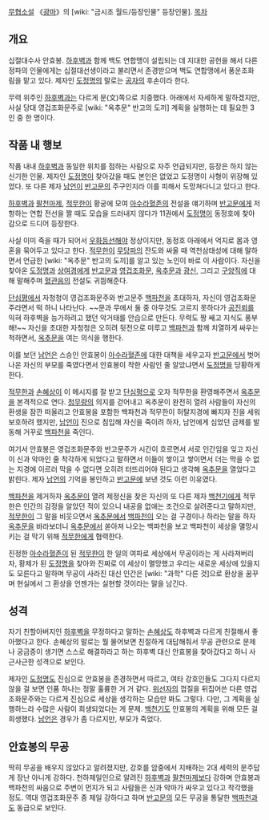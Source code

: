 [[무협소설]] 《[[광마]]》의 [wiki: "금시조 월드/등장인물" 등장인물].
[[목차]]
== 개요 ==
십절대수사 안효봉. [[하후벽]]과 함께 백도 연합맹이 설립되는 데 지대한 공헌을 해서 다른 정파의 인물에게는 십절대선생이라고 불리면서 존경받으며 백도 연합맹에서 풍운조화림을 맡고 있다. 제자인 [[도정명]]의 말로는 [[공자]]의 후손이라 한다.

무력 위주인 [[하후벽]]과는 다르게 문(文)쪽으로 치중했다. 아래에서 자세하게 말하겠지만, 사실 당대 영겁조화문주로 [wiki: "옥추문" 반고의 도끼] 계획을 실행하는 데 필요한 3인 중 한 명이다.

== 작품 내 행보 ==
작품 내내 [[하후벽]]과 동일한 위치를 점하는 사람으로 자주 언급되지만, 등장은 하지 않는 신기한 인물. 제자인 [[도정명]]이 찾아갔을 때도 본인은 없었고 도정명이 사형이 위장해 있었다. 또 다른 제자 [[남언]]이 [[반고문]]의 주구인지라 이를 피해서 도망쳐다니고 있다고 한다.

[[하후벽]]과 [[팔천마제]], [[적무한]]이 황궁에 모여 [[아수라혈존]]의 전설을 얘기하며 [[반고문]]에게 저항하는 연합 전선을 짤 때도 모습을 드러내지 않다가 11권에서 [[도정명]]이 동정호에 찾아감으로 드디어 등장한다.

사실 이미 죽을 때가 되어서 [[우화등선]]해야 정상이지만, 동정호 아래에서 억지로 몸과 영혼을 묶어두고 있다고 한다. [[적무한]]이 [[무당파]]의 잔도와 싸울 때 역천삼태성에 대해 말하면서 언급한 [wiki: "옥추문" 반고의 도끼]를 알고 있는 노인이 바로 이 사람이다. 자신을 찾아온 [[도정명]]과 [[상여경]]에게 [[반고문]]과 [[영겁조화문]], [[옥추문]]과 [[광신]], 그리고 [[구양직]]에 대해 말해주며 [[혈관음]]의 전설도 귀띔해준다.

[[단심평]]에서 자청청이 영겁조화문주와 반고문주 [[백파천]]을 초대하자, 자신이 영겁조화문주라면서 떡 하니 나타난다. ~~문과 무에서 둘 중 아무것도 고르지 못하다가 [[공진뢰]]를 익혀 하후벽을 능가하려고 했던 악거태를 안습으로 만든다. 무력도 짱 쌔고 지식도 풍부해!~~ 자신을 초대한 자청청은 오히려 뒷전으로 미루고 [[백파천]]과 함께 치열하게 싸우는 척하면서, [[옥추문]]을 여는 의식을 행한다.

이를 보던 [[남언]]은 스승인 안효봉이 [[아수라혈존]]에 대한 대책을 세우고자 [[반고문]]에서 벗어나온 자신의 부모를 죽였다면서 안효봉이 착한 사람인 줄 알았냐면서 [[도정명]]을 당황하게 한다.

[[적무한]]과 [[손혜상]]이 이 메시지를 잘 받고 [[단심평]]으로 오자 적무한을 환영해주면서 [[옥추문]]을 본격적으로 연다. [[청무량]]의 의지를 걷어내고 옥추문이 완전히 열려 사람들이 자신의 환생을 잠깐 떠올리고 안효봉을 포함한 백파천과 적무한이 허탈지경에 빠지자 진을 세워 보호하려 했지만, [[남언]]이 진으로 침입해 자신을 죽이려 하자, 남언에게 심었던 금제를 발동해 거꾸로 [[백파천]]을 죽인다.

여기서 안효봉은 영겁조화문주와 반고문주가 시간이 흐르면서 서로 인간임을 잊고 자신이 신과 악마인 줄 착각하게 되었다고 말하면서 이들이 쌓이고 쌓이면서 더는 막을 수 없는 지경에 이르러 막을 수 없다면 오히려 터뜨리어야 된다고 생각해 [[옥추문]]을 열었다고 밝힌다. 제자 [[남언]]의 기억을 봉인하고 [[반고문]]에 보낸 것도 이런 이유였다.

[[백파천]]을 제거하자 [[옥추문]]이 열려 제정신을 찾은 자신의 또 다른 제자 [[백천기]]에게 적무한은 인간의 감정을 알았던 적이 있으니 내공을 없애는 조건으로 살려준다고 말하지만, [[적무한]]이 그 말을 비웃으면서 [[옥추문]]에서 [[백파천]]이 오는 걸 구경이나 하라는 말을 하자 [[옥추문]]을 바라보더니 [[옥추문]]에서 쏟아져 나오는 백파천을 보고 백파천이 세상을 멸망시키는 걸 막기 위해 [[적무한]]에게 협력한다.

진정한 [[아수라혈존]]이 된 [[적무한]]이 한 일의 여파로 세상에서 무공이라는 게 사라져버리자, 황제가 된 [[도정명]]을 찾아와 진짜로 이 세상이 멸망했고 우리는 새로운 세상에 있을지도 모른다고 말하며 무공이 사라진 대신 인간은 [wiki: "과학" 다른 것]으로 환상을 꿈꾸며 현실에서 그 환상을 언젠가는 실현할 것이라는 말을 남긴다.

== 성격 ==
자기 친할아버지인 [[하후벽]]을 무정하다고 말하는 [[손혜상]]도 하후벽과 다르게 친절해서 좋아했다고 한다. 손혜상의 말로는 뭘 물어보면 친절하게 대답해줘서 무공 관련으로 문제나 궁금증이 생기면 스스로 해결하라고 하는 하후벽 대신 안효봉을 찾아갔다고 하니 사근사근한 성격으로 보인다.

제자인 [[도정명]]도 진심으로 안효봉을 존경하면서 따르고, 여타 강호인들도 그다지 다르지 않을 걸 보면 인품 하나는 정말 훌륭한 거 거 같다. [[위선자]]의 껍질을 뒤집어쓴 다른 영겁조화문주와는 다르게 진심으로 세상을 생각하는 모습만 봐도 그렇다. 다만, 그 계획을 실행하느라 수많은 사람이 희생되었다는 게 문제. [[백천기]]도 안효봉의 계획을 위해 모든 걸 희생했다. [[남언]]은 경우가 좀 다르지만, 부모가 죽었다. 

== 안효봉의 무공 ==
딱히 무공을 배우지 않았다고 알려졌지만, 강호를 암중에서 지배하는 2대 세력의 문주답게 장난 아니게 강하다. 천하제일인으로 알려진 [[하후벽]]과 [[팔천마제]]보다 강하며 안효봉과 백파천의 싸움으로 주변이 먼지가 되고 사람들은 신과 악마가 싸우고 있다고 착각했을 정도. 역대 영겁조화문주 중 제일 강하다고 하며 [[반고문]]의 모든 무공을 통달한 [[백파천]]과도 동급으로 보인다.

